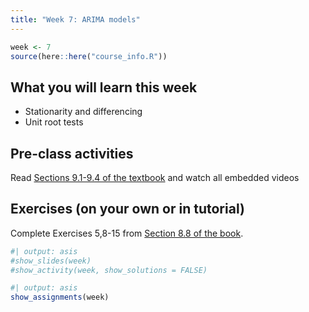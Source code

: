 ```yaml
---
title: "Week 7: ARIMA models"
---
```


```r
week <- 7
source(here::here("course_info.R"))
```

## What you will learn this week

* Stationarity and differencing
* Unit root tests

## Pre-class activities

Read [Sections 9.1-9.4 of the textbook](https://otexts.com/fpp3/arima.html) and watch all embedded videos

## Exercises (on your own or in tutorial)

Complete Exercises 5,8-15 from [Section 8.8 of the book](https://otexts.com/fpp3/expsmooth-exercises.html).

<!-- [**Solutions to Exercises**](ex7-sol.qmd) -->

```r
#| output: asis
#show_slides(week)
#show_activity(week, show_solutions = FALSE)
```

<!-- [**R code used in seminar**](seminar_code.R) -->

```r
#| output: asis
show_assignments(week)
```
